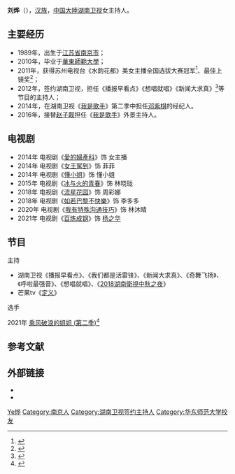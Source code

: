 {{Otheruses|刘烨}}
{{艺人
| 姓名 = 刘烨 
| 类型 = 女艺人
| 图片 = 
| 图片简介 =  
| 原名 =  
| 英文名 = Lidia
| 罗马拼音 =  
| 国籍 ={{PRC}} 
| 民族 = [[汉族|汉族]]
| 出生日期 = {{birth date and age|1989|8|25}}
| 出生地點 ={{CHN-1949}}[[江苏省|江苏省]][[南京市|南京市]] 
| 职业     = [[主持人|主持人]]
| 语言     = [[汉语|汉语]] 
| 教育程度 =[[華東師範大學|華東師範大學]]  
| 宗教信仰 = 
| 音乐类型 = [[华语流行|华语流行]]
| 活跃年代 =2012年-至今
| 唱片公司 =   
| 经纪公司 = [[湖南卫视|湖南卫视]] 
| 网站 = {{Sinaweibo|1894708010|懂小姐刘烨}}
| imdb = 9589517
}}
'''刘烨'''（{{bd|1989年|8月25日|catIdx=L刘}}），[[汉族|汉族]]，[[中国大陸|中国大陸]][[湖南卫视|湖南卫视]]女主持人。

==主要经历==
*1989年，出生于[[江苏省|江苏省]][[南京市|南京市]]；
*2010年，毕业于[[華東師範大學|華東師範大學]]；
*2011年，获得苏州电视台《水韵花都》美女主播全国选拔大赛冠军<ref>{{Cite web |url=http://news.2500sz.com/news/zt/10n/zcrds/tp/761857.shtml |title=主持人大赛终极揭谜 前三甲水落石出 |access-date=2014-03-08 |archive-url=https://web.archive.org/web/20140308181545/http://news.2500sz.com/news/zt/10n/zcrds/tp/761857.shtml |archive-date=2014-03-08 |dead-url=yes }}</ref>、最佳上镜奖<ref>{{Cite web |url=http://news.2500sz.com/news/zt/10n/zcrds/djbd/722667.shtml |title=“明星脸”刘烨能否笑到最后？ |access-date=2014-03-08 |archive-url=https://web.archive.org/web/20140308182053/http://news.2500sz.com/news/zt/10n/zcrds/djbd/722667.shtml |archive-date=2014-03-08 |dead-url=yes }}</ref>；
*2012年，签约湖南卫视，担任《播报早看点》《想唱就唱》《新闻大求真》<ref>{{Cite web |url=http://www.hunantv.com/c/20120719/1525259250.html |title=新闻大求真主持人--刘烨介绍 |access-date=2014-03-08 |archive-url=https://web.archive.org/web/20140308174845/http://www.hunantv.com/c/20120719/1525259250.html |archive-date=2014-03-08 |dead-url=no }}</ref>等节目的主持人；
*2014年，在湖南卫视《[[我是歌手|我是歌手]]》第二季中担任[[邓紫棋|邓紫棋]]的经纪人。
*2016年，接替[[赵子靓|赵子靓]]担任《[[我是歌手|我是歌手]]》外景主持人。

==电视剧==
*2014年 电视剧《[[愛的婦產科|愛的婦產科]]》饰 女主播
*2014年 电视剧《[[女王駕到|女王駕到]]》饰 菲菲
*2014年 电视剧《[[懂小姐|懂小姐]]》饰 懂小姐
*2015年 电视剧《[[冰与火的青春|冰与火的青春]]》饰 林晓珑
*2018年 电视剧《[[流星花园_(2018年电视剧)|流星花园]]》饰 周彩娜
*2018年 电视剧《[[如若巴黎不快樂|如若巴黎不快樂]]》饰 李多多
*2020年 电视剧《[[我有特殊沟通技巧|我有特殊沟通技巧]]》饰 林沐晴
*2021年 电视剧《[[百炼成钢_(电视剧)#国际歌|百炼成钢]]》饰 [[杨之华|杨之华]]

==节目== 
;主持
*湖南卫视《播报早看点》、《我们都是活雷锋》、《新闻大求真》、《奇舞飞扬》、《呼啦最强音》、《想唱就唱》、《[[中秋之夜|2018湖南衛視中秋之夜]]》
*芒果tv《[[定义_(节目)|定义]]》
;选手
2021年 [[乘风破浪的姐姐_(第二季)|乘风破浪的姐姐 (第二季)]]<ref>{{cite web |url=http://www.chinanews.com/yl/2021/02-05/9405452.shtml |title=《乘风破浪的姐姐2》第一次公演淘汰安又琪、董璇等5人 |publisher=中國新聞網 |date=2021-02-05 |accessdate=2021-02-08 |archive-date=2021-02-21 |archive-url=https://web.archive.org/web/20210221132236/http://www.chinanews.com/yl/2021/02-05/9405452.shtml |dead-url=no }}</ref>

==参考文献==
{{reflist}}

== 外部链接 ==
*{{Douban people}}
*{{IMDb name}}
{{天天四小花}}
{{声临其境}}
{{乘风破浪的姐姐}}

{{Authority control}}
{{DEFAULTSORT:Liu刘}}
[[Category:刘姓|Ye烨]]
[[Category:南京人|Category:南京人]]
[[Category:湖南卫视签约主持人|Category:湖南卫视签约主持人]]
[[Category:华东师范大学校友|Category:华东师范大学校友]]
